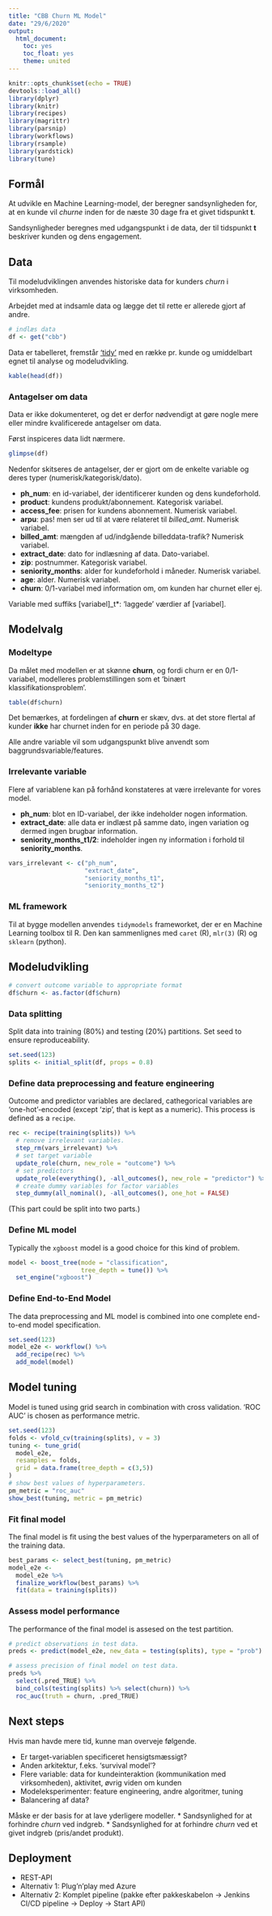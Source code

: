 ```yaml
---
title: "CBB Churn ML Model"
date: "29/6/2020"
output:
  html_document:
    toc: yes
    toc_float: yes
    theme: united
---
```


```r
knitr::opts_chunk$set(echo = TRUE)
devtools::load_all()
library(dplyr)
library(knitr)
library(recipes)
library(magrittr)
library(parsnip)
library(workflows)
library(rsample)
library(yardstick)
library(tune)
```

## Formål

At udvikle en Machine Learning-model, der beregner sandsynligheden for, at en kunde vil *churne* inden for de næste 30 dage fra et givet tidspunkt **t**.

Sandsynligheder beregnes med udgangspunkt i de data, der til tidspunkt **t** beskriver kunden og dens engagement. 

## Data

Til modeludviklingen anvendes historiske data for kunders *churn* i virksomheden.

Arbejdet med at indsamle data og lægge det til rette er allerede gjort af andre.

```r
# indlæs data
df <- get("cbb")
```

Data er tabelleret, fremstår ['tidy'](https://en.wikipedia.org/wiki/Tidy_data) 
med en række pr. kunde og umiddelbart egnet til analyse og modeludvikling.

```r
kable(head(df))
```

### Antagelser om data

Data er ikke dokumenteret, og det er derfor nødvendigt at gøre nogle mere eller 
mindre kvalificerede antagelser om data.

Først inspiceres data lidt nærmere.

```r
glimpse(df)
```

Nedenfor skitseres de antagelser, der er gjort om de enkelte variable og
deres typer (numerisk/kategorisk/dato).

* **ph_num**: en id-variabel, der identificerer kunden og dens kundeforhold.
* **product**: kundens produkt/abonnement. Kategorisk variabel.
* **access_fee**: prisen for kundens abonnement. Numerisk variabel.
* **arpu**: pas! men ser ud til at være relateret til *billed_amt*. Numerisk variabel.
* **billed_amt**: mængden af ud/indgående billeddata-trafik? Numerisk variabel.
* **extract_date**: dato for indlæsning af data. Dato-variabel.
* **zip**: postnummer. Kategorisk variabel.
* **seniority_months**: alder for kundeforhold i måneder. Numerisk variabel.
* **age**: alder. Numerisk variabel.
* **churn**: 0/1-variabel med information om, om kunden har churnet eller ej.

Variable med suffiks [variabel]_t*: 'laggede' værdier af [variabel].

## Modelvalg
### Modeltype

Da målet med modellen er at skønne **churn**, og fordi churn er en 0/1-variabel,
modelleres problemstillingen som et 'binært klassifikationsproblem'.

```r
table(df$churn)
```

Det bemærkes, at fordelingen af **churn** er skæv, dvs. at det store flertal af 
kunder **ikke** har churnet inden for en periode på 30 dage.

Alle andre variable vil som udgangspunkt blive anvendt som baggrundsvariable/features.

### Irrelevante variable
Flere af variablene kan på forhånd konstateres at være irrelevante for vores model.

* **ph_num**: blot en ID-variabel, der ikke indeholder nogen information.
* **extract_date**: alle data er indlæst på samme dato, ingen variation og dermed ingen brugbar information.
* **seniority_months_t1/2**: indeholder ingen ny information i forhold til **seniority_months**.

```r
vars_irrelevant <- c("ph_num",
                     "extract_date",
                     "seniority_months_t1",
                     "seniority_months_t2")
```

### ML framework
Til at bygge modellen anvendes `tidymodels` frameworket, der er en Machine
Learning toolbox til R. Den kan sammenlignes med `caret` (R), `mlr(3)` (R) og 
`sklearn` (python).

## Modeludvikling

```r
# convert outcome variable to appropriate format
df$churn <- as.factor(df$churn)
```

### Data splitting
Split data into training (80%) and testing (20%) partitions. Set seed to ensure reproduceability.

```r
set.seed(123)
splits <- initial_split(df, props = 0.8)
```

### Define data preprocessing and feature engineering

Outcome and predictor variables are declared, cathegorical variables are 'one-hot'-encoded (except 'zip', that is kept as a numeric). This process is defined as a `recipe`.

```r
rec <- recipe(training(splits)) %>% 
  # remove irrelevant variables.
  step_rm(vars_irrelevant) %>%
  # set target variable
  update_role(churn, new_role = "outcome") %>%
  # set predictors
  update_role(everything(), -all_outcomes(), new_role = "predictor") %>%
  # create dummy variables for factor variables
  step_dummy(all_nominal(), -all_outcomes(), one_hot = FALSE)
```

(This part could be split into two parts.)

### Define ML model

Typically the `xgboost` model is a good choice for this kind of problem. 

```r
model <- boost_tree(mode = "classification", 
                    tree_depth = tune()) %>%
  set_engine("xgboost")
```

### Define End-to-End Model

The data preprocessing and ML model is combined into one complete end-to-end model specification.

```r
set.seed(123)
model_e2e <- workflow() %>%
  add_recipe(rec) %>%
  add_model(model)
```

## Model tuning

Model is tuned using grid search in combination with cross validation. 
'ROC AUC' is chosen as performance metric.
```r
set.seed(123)
folds <- vfold_cv(training(splits), v = 3)
tuning <- tune_grid(
  model_e2e,
  resamples = folds,
  grid = data.frame(tree_depth = c(3,5))
)
# show best values of hyperparameters.
pm_metric = "roc_auc"
show_best(tuning, metric = pm_metric)
```

### Fit final model

The final model is fit using the best values of the hyperparameters on all of the training data.
```r
best_params <- select_best(tuning, pm_metric)
model_e2e <- 
  model_e2e %>%
  finalize_workflow(best_params) %>%
  fit(data = training(splits))
```

### Assess model performance

The performance of the final model is assesed on the test partition.

```r
# predict observations in test data.
preds <- predict(model_e2e, new_data = testing(splits), type = "prob")

# assess precision of final model on test data.
preds %>%
  select(.pred_TRUE) %>%
  bind_cols(testing(splits) %>% select(churn)) %>%
  roc_auc(truth = churn, .pred_TRUE)
```

## Next steps

Hvis man havde mere tid, kunne man overveje følgende.

* Er target-variablen specificeret hensigtsmæssigt?
* Anden arkitektur, f.eks. 'survival model'?
* Flere variable: data for kundeinteraktion (kommunikation med virksomheden), aktivitet, øvrig viden om kunden
* Modeleksperimenter: feature engineering, andre algoritmer, tuning
* Balancering af data?

Måske er der basis for at lave yderligere modeller.
* Sandsynlighed for at forhindre *churn* ved indgreb.
* Sandsynlighed for at forhindre *churn* ved et givet indgreb (pris/andet produkt).

## Deployment

* REST-API
* Alternativ 1: Plug'n'play med Azure
* Alternativ 2: Komplet pipeline (pakke efter pakkeskabelon -> Jenkins CI/CD pipeline -> Deploy -> Start API)










